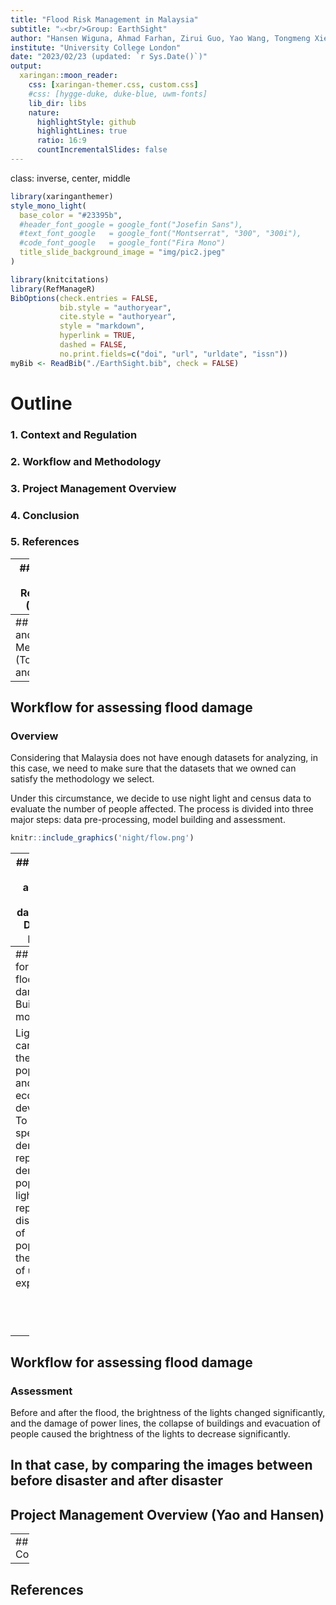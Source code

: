 ---
title: "Flood Risk Management in Malaysia"
subtitle: "⚔<br/>Group: EarthSight"
author: "Hansen Wiguna, Ahmad Farhan, Zirui Guo, Yao Wang, Tongmeng Xie"
institute: "University College London"
date: "2023/02/23 (updated: `r Sys.Date()`)"
output:
  xaringan::moon_reader:
    css: [xaringan-themer.css, custom.css]
    #css: [hygge-duke, duke-blue, uwm-fonts]
    lib_dir: libs
    nature:
      highlightStyle: github
      highlightLines: true
      ratio: 16:9
      countIncrementalSlides: false
---
class: inverse, center, middle
```{r xaringan-themer, include=FALSE, warning=FALSE}
library(xaringanthemer)
style_mono_light(
  base_color = "#23395b",  
  #header_font_google = google_font("Josefin Sans"),
  #text_font_google   = google_font("Montserrat", "300", "300i"),
  #code_font_google   = google_font("Fira Mono")
  title_slide_background_image = "img/pic2.jpeg"
)
```

```{r echo=FALSE, message=FALSE, warning=FALSE}
library(knitcitations)
library(RefManageR)
BibOptions(check.entries = FALSE,
           bib.style = "authoryear",
           cite.style = "authoryear",
           style = "markdown",
           hyperlink = TRUE,
           dashed = FALSE,
           no.print.fields=c("doi", "url", "urldate", "issn"))
myBib <- ReadBib("./EarthSight.bib", check = FALSE)
```

# Outline


### 1. Context and Regulation

### 2. Workflow and Methodology

### 3. Project Management Overview

### 4. Conclusion

### 5. References

---
## Context and Regulation (Farhan)

---
## Workflow and Methodology (Tongmeng and Zirui)
---
## Workflow for assessing flood damage
### Overview
Considering that Malaysia does not have enough datasets for analyzing, in this case, we need to make sure that the datasets that we owned can satisfy the methodology we select.  

Under this circumstance, we decide to use night light and census data to evaluate the number of people affected. The process is divided into three major steps: data pre-processing, model building and assessment.

```{r echo=FALSE, out.width='60%',fig.align='center',fig.cap='flow chart'}
knitr::include_graphics('night/flow.png')
```

---
## Workflow for assessing flood damage
### Data pre-process

* First, the NPP-VIIRS night-light remote sensing data were resampled to 500m × 500m based on the administrative map with image cropping, Albers projection and nearest neighbor interpolation, and the negative areas were assigned a value of 0. 

* Second, using the statistical volume method of radiation normalization to reducing the impact of cloud cover on night-light remote sensing imagery (cite here)
---
## Workflow for assessing flood damage
### Building model

Light index can indicate the dynamics population and economic development. To be specific, light density can represent the density of population, light area can represent the distribution of population, the tendency of urban expansion.

$$LD= $$ 
$$LA= $$ 

---
## Workflow for assessing flood damage
### Assessment
Before and after the flood, the brightness of the lights changed significantly, and the damage of power lines, the collapse of buildings and evacuation of people caused the brightness of the lights to decrease significantly.

In that case, by comparing the images between before disaster and after disaster
---
## Project Management Overview (Yao and Hansen)

---
## Conclusion

---
## References

